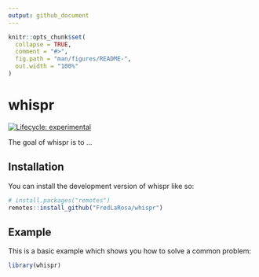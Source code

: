 ```yaml
---
output: github_document
---
```


<!-- README.md is generated from README.Rmd. Please edit that file -->

```r
knitr::opts_chunk$set(
  collapse = TRUE,
  comment = "#>",
  fig.path = "man/figures/README-",
  out.width = "100%"
)
```

# whispr

<!-- badges: start -->
[![Lifecycle: experimental](https://img.shields.io/badge/lifecycle-experimental-orange.svg)](https://lifecycle.r-lib.org/articles/stages.html#experimental)
<!-- badges: end -->

The goal of whispr is to ...

## Installation

You can install the development version of whispr like so:

``` r
# install.packages("remotes")
remotes::install_github("FredLaRosa/whispr")
```

## Example

This is a basic example which shows you how to solve a common problem:

```r
library(whispr)
```

